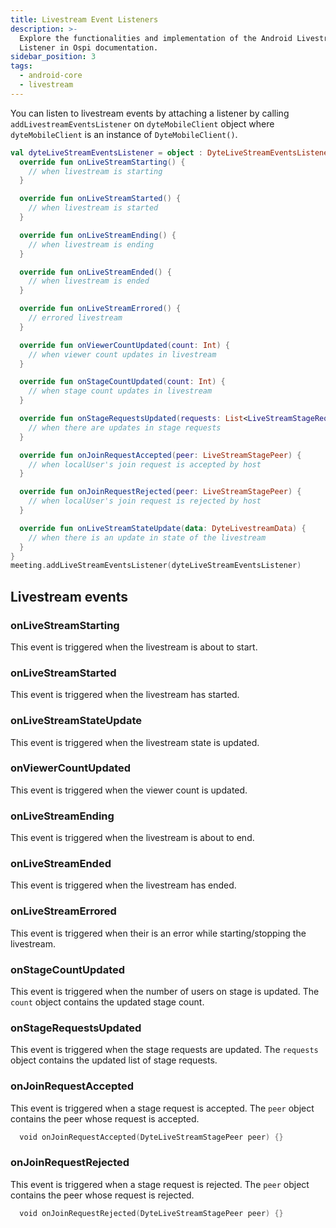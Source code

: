 ```yaml
---
title: Livestream Event Listeners
description: >-
  Explore the functionalities and implementation of the Android Livestream
  Listener in Ospi documentation.
sidebar_position: 3
tags:
  - android-core
  - livestream
---
```


You can listen to livestream events by attaching a listener by calling `addLivestreamEventsListener` on `dyteMobileClient` object where `dyteMobileClient` is an instance of `DyteMobileClient()`.

```kotlin
val dyteLiveStreamEventsListener = object : DyteLiveStreamEventsListener {
  override fun onLiveStreamStarting() {
    // when livestream is starting
  }

  override fun onLiveStreamStarted() {
    // when livestream is started
  }

  override fun onLiveStreamEnding() {
    // when livestream is ending
  }

  override fun onLiveStreamEnded() {
    // when livestream is ended
  }

  override fun onLiveStreamErrored() {
    // errored livestream
  }

  override fun onViewerCountUpdated(count: Int) {
    // when viewer count updates in livestream
  }

  override fun onStageCountUpdated(count: Int) {
    // when stage count updates in livestream
  }

  override fun onStageRequestsUpdated(requests: List<LiveStreamStageRequestPeer>) {
    // when there are updates in stage requests
  }

  override fun onJoinRequestAccepted(peer: LiveStreamStagePeer) {
    // when localUser's join request is accepted by host
  }

  override fun onJoinRequestRejected(peer: LiveStreamStagePeer) {
    // when localUser's join request is rejected by host
  }

  override fun onLiveStreamStateUpdate(data: DyteLivestreamData) {
    // when there is an update in state of the livestream
  }
}
meeting.addLiveStreamEventsListener(dyteLiveStreamEventsListener)
```

## Livestream events

### onLiveStreamStarting

This event is triggered when the livestream is about to start.

### onLiveStreamStarted

This event is triggered when the livestream has started.

### onLiveStreamStateUpdate

This event is triggered when the livestream state is updated.

### onViewerCountUpdated

This event is triggered when the viewer count is updated.

### onLiveStreamEnding

This event is triggered when the livestream is about to end.

### onLiveStreamEnded

This event is triggered when the livestream has ended.

### onLiveStreamErrored

This event is triggered when their is an error while starting/stopping the livestream.

### onStageCountUpdated

This event is triggered when the number of users on stage is updated. The `count` object contains the updated stage count.

### onStageRequestsUpdated

This event is triggered when the stage requests are updated. The `requests` object contains the updated list of stage requests.

### onJoinRequestAccepted

This event is triggered when a stage request is accepted. The `peer` object contains the peer whose request is accepted.

```kotlin
  void onJoinRequestAccepted(DyteLiveStreamStagePeer peer) {}
```

### onJoinRequestRejected

This event is triggered when a stage request is rejected. The `peer` object contains the peer whose request is rejected.

```kotlin
  void onJoinRequestRejected(DyteLiveStreamStagePeer peer) {}
```

<head>
  <title>Android Core Livestream Event Listeners</title>
<meta name="description" content="Explore the functionalities and implementation of the Android Livestream Listener in Ospi documentation."/>
</head>
